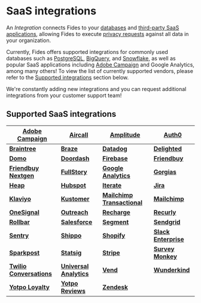 # SaaS integrations

An _Integration_ connects Fides to your [databases](/user-guides/integrations/databases) and [third-party SaaS applications](/user-guides/integrations/saas-integrations), allowing Fides to execute [privacy requests](/user-guides/privacy-requests) against all data in your organization.

Currently, Fides offers supported integrations for commonly used databases such as [PostgreSQL](/user-guides/integrations/databases/postgresql), [BigQuery](/user-guides/integrations/databases/bigquery), and [Snowflake](/user-guides/integrations/databases/snowflake), as well as popular SaaS applications including [Adobe Campaign](/user-guides/integrations/saas-integrations/adobe-campaign) and Google Analytics, among many others! To view the list of currently supported vendors, please refer to the [Supported integrations](#supported-saas-integrations) section below.

We're constantly adding new integrations and you can request additional integrations from your customer support team!

## Supported SaaS integrations

| **[Adobe Campaign](/user-guides/integrations/saas-integrations/adobe-campaign)**           | **[Aircall](/user-guides/integrations/saas-integrations/aircall)**       | **[Amplitude](/user-guides/integrations/saas-integrations/amplitude)**                             | **[Auth0](/user-guides/integrations/saas-integrations/auth0)**                               |
| ------------------------------------------------------------------------------------------ | ------------------------------------------------------------------------ | -------------------------------------------------------------------------------------------------- | -------------------------------------------------------------------------------------------- |
| **[Braintree](/user-guides/integrations/saas-integrations/braintree)**                     | **[Braze](/user-guides/integrations/saas-integrations/braze)**           | **[Datadog](/user-guides/integrations/saas-integrations/datadog)**                                 | **[Delighted](/user-guides/integrations/saas-integrations/delighted)**                       |
| **[Domo](/user-guides/integrations/saas-integrations/domo)**                               | **[Doordash](/user-guides/integrations/saas-integrations/doordash)**     | **[Firebase](/user-guides/integrations/saas-integrations/firebase)**                               | **[Friendbuy](/user-guides/integrations/saas-integrations/friendbuy)**                       |
| **[Friendbuy Nextgen](/user-guides/integrations/saas-integrations/friendbuy-nextgen)**     | **[FullStory](/user-guides/integrations/saas-integrations/fullstory)**   | **[Google Analytics](/user-guides/integrations/saas-integrations/google-analytics)**               | **[Gorgias](/user-guides/integrations/saas-integrations/gorgias)**                           |
| **[Heap](/user-guides/integrations/saas-integrations/heap)**                               | **[Hubspot](/user-guides/integrations/saas-integrations/hubspot)**       | **[Iterate](/user-guides/integrations/saas-integrations/iterate)**                                 | **[Jira](/user-guides/integrations/saas-integrations/jira)**                                 |
| **[Klaviyo](/user-guides/integrations/saas-integrations/klaviyo)**                         | **[Kustomer](/user-guides/integrations/saas-integrations/kustomer)**     | **[Mailchimp Transactional](/user-guides/integrations/saas-integrations/mailchimp-transactional)** | **[Mailchimp](/user-guides/integrations/saas-integrations/mailchimp)**                       |
| **[OneSignal](/user-guides/integrations/saas-integrations/onesignal)**                     | **[Outreach](/user-guides/integrations/saas-integrations/outreach)**     | **[Recharge](/user-guides/integrations/saas-integrations/recharge)**                               | **[Recurly](/user-guides/integrations/saas-integrations/recurly)**                           |
| **[Rollbar](/user-guides/integrations/saas-integrations/rollbar)**                         | **[Salesforce](/user-guides/integrations/saas-integrations/salesforce)** | **[Segment](/user-guides/integrations/saas-integrations/segment)**                                 | **[Sendgrid](/user-guides/integrations/saas-integrations/sendgrid)**                         |
| **[Sentry](/user-guides/integrations/saas-integrations/sentry)**                           | **[Shippo](/user-guides/integrations/saas-integrations/shippo)**         | **[Shopify](/user-guides/integrations/saas-integrations/shopify)**                                 | **[Slack Enterprise](/user-guides/integrations/saas-integrations/slack-enterprise)**         |
| **[Sparkpost](/user-guides/integrations/saas-integrations/sparkpost)**                     | **[Statsig](/user-guides/integrations/saas-integrations/statsig)**       |**[Stripe](/user-guides/integrations/saas-integrations/stripe)**                                    | **[Survey Monkey](/user-guides/integrations/saas-integrations/survey-monkey)**                     |
| **[Twilio Conversations](/user-guides/integrations/saas-integrations/twilio-conversations)** | **[Universal Analytics](/user-guides/integrations/saas-integrations/universal-analytics)** | **[Vend](/user-guides/integrations/saas-integrations/vend)**             | **[Wunderkind](/user-guides/integrations/saas-integrations/wunderkind)**                           |
| **[Yotpo Loyalty](/user-guides/integrations/saas-integrations/yotpo-loyalty)**               | **[Yotpo Reviews](/user-guides/integrations/saas-integrations/yotpo-reviews)**             | **[Zendesk](/user-guides/integrations/saas-integrations/zendesk)**       |